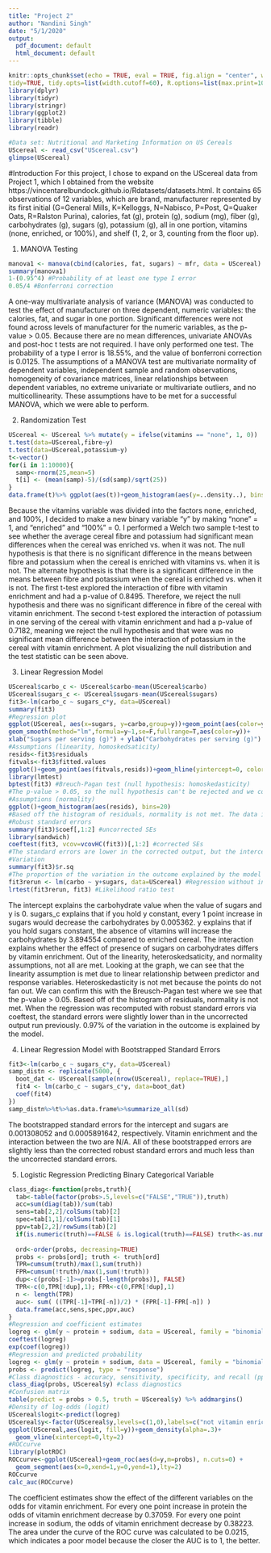 ```yaml
---
title: "Project 2"
author: "Nandini Singh"
date: "5/1/2020"
output:
  pdf_document: default
  html_document: default
---
```


```r
knitr::opts_chunk$set(echo = TRUE, eval = TRUE, fig.align = "center", warning = F, message = F,
tidy=TRUE, tidy.opts=list(width.cutoff=60), R.options=list(max.print=100))
library(dplyr)
library(tidyr)
library(stringr)
library(ggplot2)
library(tibble)
library(readr)
```

```r
#Data set: Nutritional and Marketing Information on US Cereals
UScereal <- read_csv("UScereal.csv")
glimpse(UScereal)
```
#Introduction
For this project, I chose to expand on the UScereal data from Project 1, which I obtained from the website https://vincentarelbundock.github.io/Rdatasets/datasets.html. It contains 65 observations of 12 variables, which are brand, manufacturer represented by its first initial (G=General Mills, K=Kelloggs, N=Nabisco, P=Post, Q=Quaker Oats, R=Ralston Purina), calories, fat (g), protein (g), sodium (mg), fiber (g), carbohydrates (g), sugars (g), potassium (g), all in one portion, vitamins (none, enriched, or 100%), and shelf (1, 2, or 3, counting from the floor up).

1. MANOVA Testing
```R
manova1 <- manova(cbind(calories, fat, sugars) ~ mfr, data = UScereal)
summary(manova1)
1-(0.95^4) #Probability of at least one type I error
0.05/4 #Bonferroni correction
```
A one-way multivariate analysis of variance (MANOVA) was conducted to test the effect of manufacturer on three dependent, numeric variables: the calories, fat, and sugar in one portion. Significant differences were not found across levels of manufacturer for the numeric variables, as the p-value > 0.05. Because there are no mean differences, univariate ANOVAs and post-hoc t tests are not required. I have only performed one test. The probability of a type I error is 18.55%, and the value of bonferroni correction is 0.0125.
The assumptions of a MANOVA test are multivariate normality of dependent variables, independent sample and random observations, homogeneity of covariance matrices, linear relationships between dependent variables, no extreme univariate or multivariate outliers, and no multicollinearity. These assumptions have to be met for a successful MANOVA, which we were able to perform.

2. Randomization Test
```r
UScereal <- UScereal %>% mutate(y = ifelse(vitamins == "none", 1, 0))
t.test(data=UScereal,fibre~y)
t.test(data=UScereal,potassium~y)
t<-vector()
for(i in 1:10000){
  samp<-rnorm(25,mean=5)
  t[i] <- (mean(samp)-5)/(sd(samp)/sqrt(25))
}
data.frame(t)%>% ggplot(aes(t))+geom_histogram(aes(y=..density..), bins=30)+ stat_function(fun=dt,args=list(df=24),geom="line")
```
Because the vitamins variable was divided into the factors none, enriched, and 100%, I decided to make a new binary variable "y" by making "none" = 1, and "enriched" and "100%" = 0. I performed a Welch two sample t-test to see whether the average cereal fibre and potassium had significant mean differences when the cereal was enriched vs. when it was not. The null hypothesis is that there is no significant difference in the means between fibre and potassium when the cereal is enriched with vitamins vs. when it is not. The alternate hypothesis is that there is a significant difference in the means between fibre and potassium when the cereal is enriched vs. when it is not. The first t-test explored the interaction of fibre with vitamin enrichment and had a p-value of 0.8495. Therefore, we reject the null hypothesis and there was no significant difference in fibre of the cereal with vitamin enrichment. The second t-test explored the interaction of potassium in one serving of the cereal with vitamin enrichment and had a p-value of 0.7182, meaning we reject the null hypothesis and that were was no significant mean difference between the interaction of potassium in the cereal with vitamin enrichment. A plot visualizing the null distribution and the test statistic can be seen above.

3. Linear Regression Model
```r
UScereal$carbo_c <- UScereal$carbo-mean(UScereal$carbo)
UScereal$sugars_c <- UScereal$sugars-mean(UScereal$sugars)
fit3<-lm(carbo_c ~ sugars_c*y, data=UScereal)
summary(fit3)
#Regression plot
ggplot(UScereal, aes(x=sugars, y=carbo,group=y))+geom_point(aes(color=y))+
geom_smooth(method="lm",formula=y~1,se=F,fullrange=T,aes(color=y))+
xlab("Sugars per serving (g)") + ylab("Carbohydrates per serving (g)")
#Assumptions (linearity, homoskedsaticity)
resids<-fit3$residuals
fitvals<-fit3$fitted.values
ggplot()+geom_point(aes(fitvals,resids))+geom_hline(yintercept=0, color='orange')
library(lmtest)
bptest(fit3) #Breuch-Pagan test (null hypothesis: homoskedasticity)
#The p-value > 0.05, so the null hypothesis can't be rejected and we confirm that heteroskedasticity is not the case in the model. It is homoskedastic.
#Assumptions (normality)
ggplot()+geom_histogram(aes(resids), bins=20)
#Based off the histogram of residuals, normality is not met. The data is left-skewed.
#Robust standard errors
summary(fit3)$coef[,1:2] #uncorrected SEs
library(sandwich)
coeftest(fit3, vcov=vcovHC(fit3))[,1:2] #corrected SEs
#The standard errors are lower in the corrected output, but the intercept and coefficient estimates remain the same.
#Variation
summary(fit3)$r.sq
#The proportion of the variation in the outcome explained by the model is 0.97%.
fit3rerun <- lm(carbo ~ y+sugars, data=UScereal) #Regression without interactions
lrtest(fit3rerun, fit3) #Likelihood ratio test
```
The intercept explains the carbohydrate value when the value of sugars and y is 0. sugars_c explains that if you hold y constant, every 1 point increase in sugars would decrease the carbohydrates by 0.005362. y explains that if you hold sugars constant, the absence of vitamins will increase the carbohydrates by 3.894554 compared to enriched cereal. The interaction explains whether the effect of presence of sugars on carbohydrates differs by vitamin enrichment. Out of the linearity, heteroskedsaticity, and normality assumptions, not all are met. Looking at the graph, we can see that the linearity assumption is met due to linear relationship between predictor and response variables. Heteroskedasticity is not met because the points do not fan out. We can confirm this with the Breusch-Pagan test where we see that the p-value > 0.05. Based off of the histogram of residuals, normality is not met. When the regression was recomputed with robust standard errors via coeftest, the standard errors were slightly lower than in the uncorrected output run previously. 0.97% of the variation in the outcome is explained by the model.

4. Linear Regression Model with Bootstrapped Standard Errors
```r
fit3<-lm(carbo_c ~ sugars_c*y, data=UScereal)
samp_distn <- replicate(5000, {
  boot_dat <- UScereal[sample(nrow(UScereal), replace=TRUE),]
  fit4 <- lm(carbo_c ~ sugars_c*y, data=boot_dat)
  coef(fit4)
})
samp_distn%>%t%>%as.data.frame%>%summarize_all(sd)
```
The bootstrapped standard errors for the intercept and sugars are 0.001308052 and 0.0005891642, respectively. Vitamin enrichment and the interaction between the two are N/A. All of these bootstrapped errors are slightly less than the corrected robust standard errors and much less than the uncorrected standard errors.

5. Logistic Regression Predicting Binary Categorical Variable
```R
class_diag<-function(probs,truth){
  tab<-table(factor(probs>.5,levels=c("FALSE","TRUE")),truth)
  acc=sum(diag(tab))/sum(tab)
  sens=tab[2,2]/colSums(tab)[2]
  spec=tab[1,1]/colSums(tab)[1]
  ppv=tab[2,2]/rowSums(tab)[2]
  if(is.numeric(truth)==FALSE & is.logical(truth)==FALSE) truth<-as.numeric(truth)-1
  
  ord<-order(probs, decreasing=TRUE)
  probs <- probs[ord]; truth <- truth[ord]
  TPR=cumsum(truth)/max(1,sum(truth))
  FPR=cumsum(!truth)/max(1,sum(!truth))
  dup<-c(probs[-1]>=probs[-length(probs)], FALSE)
  TPR<-c(0,TPR[!dup],1); FPR<-c(0,FPR[!dup],1)
  n <- length(TPR)
  auc<- sum( ((TPR[-1]+TPR[-n])/2) * (FPR[-1]-FPR[-n]) )
  data.frame(acc,sens,spec,ppv,auc)
} 
#Regression and coefficient estimates
logreg <- glm(y ~ protein + sodium, data = UScereal, family = "binomial")
coeftest(logreg)
exp(coef(logreg))
#Regression and predicted probability
logreg <- glm(y ~ protein + sodium, data = UScereal, family = "binomial")
probs <- predict(logreg, type = "response")
#Class diagnostics - accuracy, sensitivity, specificity, and recall (ppv)
class_diag(probs, UScereal$y) #class diagnostics
#Confusion matrix
table(predict = probs > 0.5, truth = UScereal$y) %>% addmargins()
#Density of log-odds (logit)
UScereal$logit<-predict(logreg) 
UScereal$y<-factor(UScereal$y,levels=c(1,0),labels=c("not vitamin enriched", "vitamin enriched"))
ggplot(UScereal,aes(logit, fill=y))+geom_density(alpha=.3)+
  geom_vline(xintercept=0,lty=2)
#ROCcurve
library(plotROC)
ROCcurve<-ggplot(UScereal)+geom_roc(aes(d=y,m=probs), n.cuts=0) +
  geom_segment(aes(x=0,xend=1,y=0,yend=1),lty=2)
ROCcurve
calc_auc(ROCcurve)
```
The coefficient estimates show the effect of the different variables on the odds for vitamin enrichment. For every one point increase in protein the odds of vitamin enrichment decrease by 0.37059. For every one point increase in sodium, the odds of vitamin enrichment decrease by 0.38223. The area under the curve of the ROC curve was calculated to be 0.0215, which indicates a poor model because the closer the AUC is to 1, the better.
